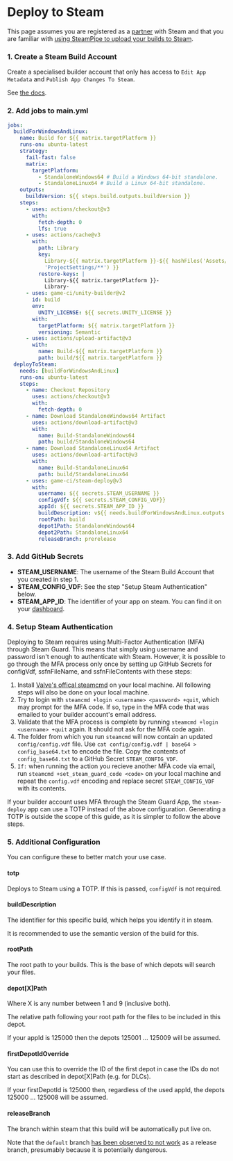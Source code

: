 # Deploy to Steam

This page assumes you are registered as a [partner](https://partner.steamgames.com/) with Steam and
that you are familiar with
[using SteamPipe to upload your builds to Steam](https://partner.steamgames.com/doc/sdk/uploading).

### 1. Create a Steam Build Account

Create a specialised builder account that only has access to `Edit App Metadata` and
`Publish App Changes To Steam`.

See [the docs](https://partner.steamgames.com/doc/sdk/uploading#Build_Account).

### 2. Add jobs to main.yml

```yaml title=".github/workflows/main.yml"
jobs:
  buildForWindowsAndLinux:
    name: Build for ${{ matrix.targetPlatform }}
    runs-on: ubuntu-latest
    strategy:
      fail-fast: false
      matrix:
        targetPlatform:
          - StandaloneWindows64 # Build a Windows 64-bit standalone.
          - StandaloneLinux64 # Build a Linux 64-bit standalone.
    outputs:
      buildVersion: ${{ steps.build.outputs.buildVersion }}
    steps:
      - uses: actions/checkout@v3
        with:
          fetch-depth: 0
          lfs: true
      - uses: actions/cache@v3
        with:
          path: Library
          key:
            Library-${{ matrix.targetPlatform }}-${{ hashFiles('Assets/**', 'Packages/**',
            'ProjectSettings/**') }}
          restore-keys: |
            Library-${{ matrix.targetPlatform }}-
            Library-
      - uses: game-ci/unity-builder@v2
        id: build
        env:
          UNITY_LICENSE: ${{ secrets.UNITY_LICENSE }}
        with:
          targetPlatform: ${{ matrix.targetPlatform }}
          versioning: Semantic
      - uses: actions/upload-artifact@v3
        with:
          name: Build-${{ matrix.targetPlatform }}
          path: build/${{ matrix.targetPlatform }}
  deployToSteam:
    needs: [buildForWindowsAndLinux]
    runs-on: ubuntu-latest
    steps:
      - name: Checkout Repository
        uses: actions/checkout@v3
        with:
          fetch-depth: 0
      - name: Download StandaloneWindows64 Artifact
        uses: actions/download-artifact@v3
        with:
          name: Build-StandaloneWindows64
          path: build/StandaloneWindows64
      - name: Download StandaloneLinux64 Artifact
        uses: actions/download-artifact@v3
        with:
          name: Build-StandaloneLinux64
          path: build/StandaloneLinux64
      - uses: game-ci/steam-deploy@v3
        with:
          username: ${{ secrets.STEAM_USERNAME }}
          configVdf: ${{ secrets.STEAM_CONFIG_VDF}}
          appId: ${{ secrets.STEAM_APP_ID }}
          buildDescription: v${{ needs.buildForWindowsAndLinux.outputs.buildVersion }}
          rootPath: build
          depot1Path: StandaloneWindows64
          depot2Path: StandaloneLinux64
          releaseBranch: prerelease
```

### 3. Add GitHub Secrets

- **STEAM_USERNAME**: The username of the Steam Build Account that you created in step 1.
- **STEAM_CONFIG_VDF**: See the step "Setup Steam Authentication" below.
- **STEAM_APP_ID**: The identifier of your app on steam. You can find it on your
  [dashboard](https://partner.steamgames.com/dashboard).

### 4. Setup Steam Authentication

Deploying to Steam requires using Multi-Factor Authentication (MFA) through Steam Guard. This means
that simply using username and password isn't enough to authenticate with Steam. However, it is
possible to go through the MFA process only once by setting up GitHub Secrets for configVdf,
ssfnFileName, and ssfnFileContents with these steps:

1. Install [Valve's offical steamcmd](https://partner.steamgames.com/doc/sdk/uploading#1) on your 
local machine. All following steps will also be done on your local machine.
1. Try to login with `steamcmd +login <username> <password> +quit`, which may prompt for the 
MFA code. If so, type in the MFA code that was emailed to your builder account's email address.
1. Validate that the MFA process is complete by running `steamcmd +login <username> +quit` 
again. It should not ask for the MFA code again.
1. The folder from which you run `steamcmd` will now contain an updated `config/config.vdf` 
file. Use `cat config/config.vdf | base64 > config_base64.txt` to encode the file. 
Copy the contents of `config_base64.txt` to a GitHub Secret `STEAM_CONFIG_VDF`.
1. `If:` when running the action you recieve another MFA code via email,
run `steamcmd +set_steam_guard_code <code>` on your local machine and
repeat the `config.vdf` encoding and replace secret `STEAM_CONFIG_VDF` with its contents.

If your builder account uses MFA through the Steam Guard App, the `steam-deploy` app can use a TOTP
instead of the above configuration. Generating a TOTP is outside the scope of this guide, as it is
simpler to follow the above steps.

### 5. Additional Configuration

You can configure these to better match your use case.

#### totp

Deploys to Steam using a TOTP. If this is passed, `configVdf` is not required.

#### buildDescription

The identifier for this specific build, which helps you identify it in steam.

It is recommended to use the semantic version of the build for this.

#### rootPath

The root path to your builds. This is the base of which depots will search your files.

#### depot[X]Path

Where X is any number between 1 and 9 (inclusive both).

The relative path following your root path for the files to be included in this depot.

If your appId is 125000 then the depots 125001 ... 125009 will be assumed.

#### firstDepotIdOverride

You can use this to override the ID of the first depot in case the IDs do not start as described in
depot[X]Path (e.g. for DLCs).

If your firstDepotId is 125000 then, regardless of the used appId, the depots 125000 ... 125008 will
be assumed.

#### releaseBranch

The branch within steam that this build will be automatically put live on.

Note that the `default` branch
[has been observed to not work](https://github.com/game-ci/steam-deploy/issues/19) as a release
branch, presumably because it is potentially dangerous.
